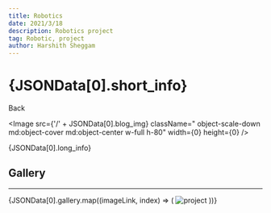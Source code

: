 ```yaml
---
title: Robotics
date: 2021/3/18
description: Robotics project
tag: Robotic, project
author: Harshith Sheggam
---
```



<div className="flex justify-between  hover:text-bold">
  <h1>{JSONData[0].short_info}</h1>
  <Link href={'/projects'}>Back</Link>
</div>

<Image
  src={'/' + JSONData[0].blog_img}
  className=" object-scale-down md:object-cover md:object-center w-full h-80"
  width={0}
  height={0}
/>

{JSONData[0].long_info}

## Gallery

---

<div class="mx-auto flex flex-wrap gap-1 justify-evenly items-stretch">
  {JSONData[0].gallery.map((imageLink, index) => (
    <Image
      class="object-scale-down w-1/4 h-1/5
  border border-black flex-grow "
      src={'/' + imageLink}
      alt="project"
      width={0}
      height={0}
    />
  ))}
</div>
